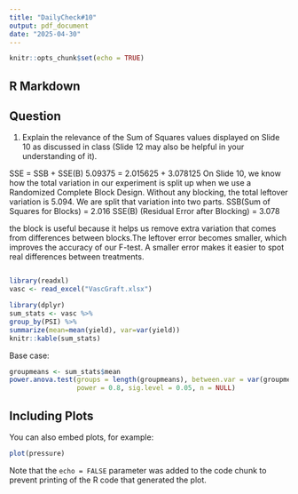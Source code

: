```yaml
---
title: "DailyCheck#10"
output: pdf_document
date: "2025-04-30"
---
```


```r
knitr::opts_chunk$set(echo = TRUE)
```

## R Markdown

## Question 
1) Explain the relevance of the Sum of Squares values displayed on Slide 10 as discussed in class (Slide 12 may also be helpful in your understanding of it). 

SSE = SSB + SSE(B)
5.09375 = 2.015625 + 3.078125 
On Slide 10, we know how the total variation in our experiment is split up when we use a Randomized Complete Block Design. Without any blocking, the total leftover variation is 5.094.
We are split that variation into two parts. 
SSB(Sum of Squares for Blocks) = 2.016
SSE(B) (Residual Error after Blocking) = 3.078

the block is useful because it helps us remove extra variation that comes from differences between blocks.The leftover error becomes smaller, which improves the accuracy of our F-test. A smaller error makes it easier to spot real differences between treatments. 

```r
```


```r
library(readxl)
vasc <- read_excel("VascGraft.xlsx")
```


```r
library(dplyr)
sum_stats <- vasc %>%
group_by(PSI) %>%
summarize(mean=mean(yield), var=var(yield))
knitr::kable(sum_stats)
```
Base case:
```r
groupmeans <- sum_stats$mean
power.anova.test(groups = length(groupmeans), between.var = var(groupmeans), within.var = 8, 
                 power = 0.8, sig.level = 0.05, n = NULL)
```


## Including Plots
You can also embed plots, for example:

```r
plot(pressure)
```

Note that the `echo = FALSE` parameter was added to the code chunk to prevent printing of the R code that generated the plot.
